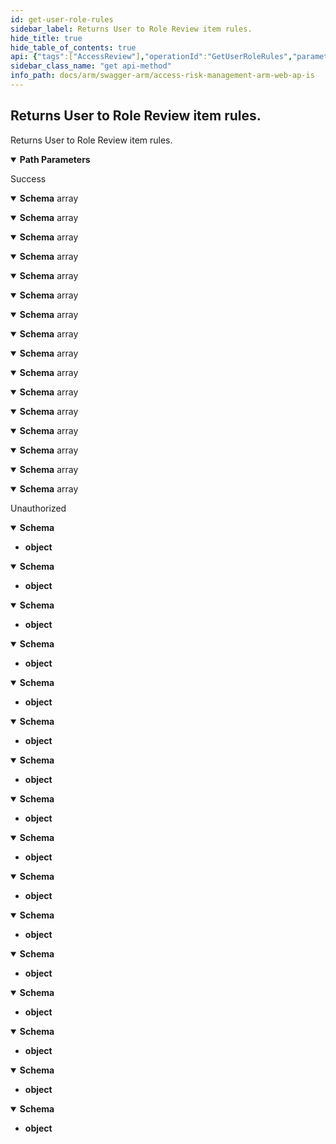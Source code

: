 ```yaml
---
id: get-user-role-rules
sidebar_label: Returns User to Role Review item rules.
hide_title: true
hide_table_of_contents: true
api: {"tags":["AccessReview"],"operationId":"GetUserRoleRules","parameters":[{"name":"reviewItemId","in":"path","required":true,"schema":{"type":"string","format":"uuid"}}],"responses":{"200":{"description":"Success","content":{"application/json;odata.metadata=minimal;odata.streaming=true":{"schema":{"uniqueItems":false,"type":"array","items":{"type":"object","properties":{"userRoleRuleId":{"format":"uuid","type":"string"},"ruleCode":{"type":"string"},"ruleName":{"type":"string"},"ruleTypeCode":{"type":"string"},"riskRating":{"type":"string"},"businessFunctionCount":{"format":"int32","type":"integer"}}}}},"application/json;odata.metadata=minimal;odata.streaming=false":{"schema":{"uniqueItems":false,"type":"array","items":{"type":"object","properties":{"userRoleRuleId":{"format":"uuid","type":"string"},"ruleCode":{"type":"string"},"ruleName":{"type":"string"},"ruleTypeCode":{"type":"string"},"riskRating":{"type":"string"},"businessFunctionCount":{"format":"int32","type":"integer"}}}}},"application/json;odata.metadata=minimal":{"schema":{"uniqueItems":false,"type":"array","items":{"type":"object","properties":{"userRoleRuleId":{"format":"uuid","type":"string"},"ruleCode":{"type":"string"},"ruleName":{"type":"string"},"ruleTypeCode":{"type":"string"},"riskRating":{"type":"string"},"businessFunctionCount":{"format":"int32","type":"integer"}}}}},"application/json;odata.metadata=full;odata.streaming=true":{"schema":{"uniqueItems":false,"type":"array","items":{"type":"object","properties":{"userRoleRuleId":{"format":"uuid","type":"string"},"ruleCode":{"type":"string"},"ruleName":{"type":"string"},"ruleTypeCode":{"type":"string"},"riskRating":{"type":"string"},"businessFunctionCount":{"format":"int32","type":"integer"}}}}},"application/json;odata.metadata=full;odata.streaming=false":{"schema":{"uniqueItems":false,"type":"array","items":{"type":"object","properties":{"userRoleRuleId":{"format":"uuid","type":"string"},"ruleCode":{"type":"string"},"ruleName":{"type":"string"},"ruleTypeCode":{"type":"string"},"riskRating":{"type":"string"},"businessFunctionCount":{"format":"int32","type":"integer"}}}}},"application/json;odata.metadata=full":{"schema":{"uniqueItems":false,"type":"array","items":{"type":"object","properties":{"userRoleRuleId":{"format":"uuid","type":"string"},"ruleCode":{"type":"string"},"ruleName":{"type":"string"},"ruleTypeCode":{"type":"string"},"riskRating":{"type":"string"},"businessFunctionCount":{"format":"int32","type":"integer"}}}}},"application/json;odata.metadata=none;odata.streaming=true":{"schema":{"uniqueItems":false,"type":"array","items":{"type":"object","properties":{"userRoleRuleId":{"format":"uuid","type":"string"},"ruleCode":{"type":"string"},"ruleName":{"type":"string"},"ruleTypeCode":{"type":"string"},"riskRating":{"type":"string"},"businessFunctionCount":{"format":"int32","type":"integer"}}}}},"application/json;odata.metadata=none;odata.streaming=false":{"schema":{"uniqueItems":false,"type":"array","items":{"type":"object","properties":{"userRoleRuleId":{"format":"uuid","type":"string"},"ruleCode":{"type":"string"},"ruleName":{"type":"string"},"ruleTypeCode":{"type":"string"},"riskRating":{"type":"string"},"businessFunctionCount":{"format":"int32","type":"integer"}}}}},"application/json;odata.metadata=none":{"schema":{"uniqueItems":false,"type":"array","items":{"type":"object","properties":{"userRoleRuleId":{"format":"uuid","type":"string"},"ruleCode":{"type":"string"},"ruleName":{"type":"string"},"ruleTypeCode":{"type":"string"},"riskRating":{"type":"string"},"businessFunctionCount":{"format":"int32","type":"integer"}}}}},"application/json;odata.streaming=true":{"schema":{"uniqueItems":false,"type":"array","items":{"type":"object","properties":{"userRoleRuleId":{"format":"uuid","type":"string"},"ruleCode":{"type":"string"},"ruleName":{"type":"string"},"ruleTypeCode":{"type":"string"},"riskRating":{"type":"string"},"businessFunctionCount":{"format":"int32","type":"integer"}}}}},"application/json;odata.streaming=false":{"schema":{"uniqueItems":false,"type":"array","items":{"type":"object","properties":{"userRoleRuleId":{"format":"uuid","type":"string"},"ruleCode":{"type":"string"},"ruleName":{"type":"string"},"ruleTypeCode":{"type":"string"},"riskRating":{"type":"string"},"businessFunctionCount":{"format":"int32","type":"integer"}}}}},"application/json":{"schema":{"uniqueItems":false,"type":"array","items":{"type":"object","properties":{"userRoleRuleId":{"format":"uuid","type":"string"},"ruleCode":{"type":"string"},"ruleName":{"type":"string"},"ruleTypeCode":{"type":"string"},"riskRating":{"type":"string"},"businessFunctionCount":{"format":"int32","type":"integer"}}}}},"application/xml":{"schema":{"uniqueItems":false,"type":"array","items":{"type":"object","properties":{"userRoleRuleId":{"format":"uuid","type":"string"},"ruleCode":{"type":"string"},"ruleName":{"type":"string"},"ruleTypeCode":{"type":"string"},"riskRating":{"type":"string"},"businessFunctionCount":{"format":"int32","type":"integer"}}}}},"application/prs.odatatestxx-odata":{"schema":{"uniqueItems":false,"type":"array","items":{"type":"object","properties":{"userRoleRuleId":{"format":"uuid","type":"string"},"ruleCode":{"type":"string"},"ruleName":{"type":"string"},"ruleTypeCode":{"type":"string"},"riskRating":{"type":"string"},"businessFunctionCount":{"format":"int32","type":"integer"}}}}},"text/plain":{"schema":{"uniqueItems":false,"type":"array","items":{"type":"object","properties":{"userRoleRuleId":{"format":"uuid","type":"string"},"ruleCode":{"type":"string"},"ruleName":{"type":"string"},"ruleTypeCode":{"type":"string"},"riskRating":{"type":"string"},"businessFunctionCount":{"format":"int32","type":"integer"}}}}},"text/json":{"schema":{"uniqueItems":false,"type":"array","items":{"type":"object","properties":{"userRoleRuleId":{"format":"uuid","type":"string"},"ruleCode":{"type":"string"},"ruleName":{"type":"string"},"ruleTypeCode":{"type":"string"},"riskRating":{"type":"string"},"businessFunctionCount":{"format":"int32","type":"integer"}}}}}}},"401":{"description":"Unauthorized","content":{"application/json;odata.metadata=minimal;odata.streaming=true":{"schema":{"type":"object"}},"application/json;odata.metadata=minimal;odata.streaming=false":{"schema":{"type":"object"}},"application/json;odata.metadata=minimal":{"schema":{"type":"object"}},"application/json;odata.metadata=full;odata.streaming=true":{"schema":{"type":"object"}},"application/json;odata.metadata=full;odata.streaming=false":{"schema":{"type":"object"}},"application/json;odata.metadata=full":{"schema":{"type":"object"}},"application/json;odata.metadata=none;odata.streaming=true":{"schema":{"type":"object"}},"application/json;odata.metadata=none;odata.streaming=false":{"schema":{"type":"object"}},"application/json;odata.metadata=none":{"schema":{"type":"object"}},"application/json;odata.streaming=true":{"schema":{"type":"object"}},"application/json;odata.streaming=false":{"schema":{"type":"object"}},"application/json":{"schema":{"type":"object"}},"application/xml":{"schema":{"type":"object"}},"application/prs.odatatestxx-odata":{"schema":{"type":"object"}},"text/plain":{"schema":{"type":"object"}},"text/json":{"schema":{"type":"object"}}}}},"description":"Returns User to Role Review item rules.","method":"get","path":"/api/accessReview/userToRole/rules/{reviewItemId}","info":{"version":"v1","title":"Access Risk Management ARM Web APIs"},"postman":{"name":"Returns User to Role Review item rules.","description":{"type":"text/plain"},"url":{"path":["api","accessReview","userToRole","rules",":reviewItemId"],"host":["{{baseUrl}}"],"query":[],"variable":[{"disabled":false,"description":{"content":"(Required) ","type":"text/plain"},"type":"any","value":"","key":"reviewItemId"}]},"header":[{"key":"Accept","value":"application/json;odata.metadata=minimal;odata.streaming=true"}],"method":"GET"}}
sidebar_class_name: "get api-method"
info_path: docs/arm/swagger-arm/access-risk-management-arm-web-ap-is
---
```



## Returns User to Role Review item rules.



Returns User to Role Review item rules.

<details style={{"marginBottom":"1rem"}} data-collapsed={false} open={true}><summary style={{}}><strong>Path Parameters</strong></summary><div><ul><ParamsItem className={"paramsItem"} param={{"name":"reviewItemId","in":"path","required":true,"schema":{"type":"string","format":"uuid"}}}></ParamsItem></ul></div></details><div><ApiTabs><TabItem label={"200"} value={"200"}><div>

Success

</div><div><MimeTabs groupId={"mime-type"}><TabItem label={"application/json;odata.metadata=minimal;odata.streaming=true"} value={"application/json;odata.metadata=minimal;odata.streaming=true"}><SchemaTabs groupId={"schema-tabs"}><TabItem label={"Schema"} value={"Schema"}><details style={{}} data-collapsed={false} open={true}><summary style={{"textAlign":"left"}}><strong>Schema</strong><span style={{"opacity":"0.6"}}> array</span></summary><div style={{"textAlign":"left","marginLeft":"1rem"}}></div><ul style={{"marginLeft":"1rem"}}><SchemaItem collapsible={false} name={"userRoleRuleId"} required={false} schemaDescription={undefined} schemaName={"uuid"} qualifierMessage={undefined} defaultValue={undefined}></SchemaItem><SchemaItem collapsible={false} name={"ruleCode"} required={false} schemaDescription={undefined} schemaName={"string"} qualifierMessage={undefined} defaultValue={undefined}></SchemaItem><SchemaItem collapsible={false} name={"ruleName"} required={false} schemaDescription={undefined} schemaName={"string"} qualifierMessage={undefined} defaultValue={undefined}></SchemaItem><SchemaItem collapsible={false} name={"ruleTypeCode"} required={false} schemaDescription={undefined} schemaName={"string"} qualifierMessage={undefined} defaultValue={undefined}></SchemaItem><SchemaItem collapsible={false} name={"riskRating"} required={false} schemaDescription={undefined} schemaName={"string"} qualifierMessage={undefined} defaultValue={undefined}></SchemaItem><SchemaItem collapsible={false} name={"businessFunctionCount"} required={false} schemaDescription={undefined} schemaName={"int32"} qualifierMessage={undefined} defaultValue={undefined}></SchemaItem></ul></details></TabItem></SchemaTabs></TabItem><TabItem label={"application/json;odata.metadata=minimal;odata.streaming=false"} value={"application/json;odata.metadata=minimal;odata.streaming=false"}><SchemaTabs groupId={"schema-tabs"}><TabItem label={"Schema"} value={"Schema"}><details style={{}} data-collapsed={false} open={true}><summary style={{"textAlign":"left"}}><strong>Schema</strong><span style={{"opacity":"0.6"}}> array</span></summary><div style={{"textAlign":"left","marginLeft":"1rem"}}></div><ul style={{"marginLeft":"1rem"}}><SchemaItem collapsible={false} name={"userRoleRuleId"} required={false} schemaDescription={undefined} schemaName={"uuid"} qualifierMessage={undefined} defaultValue={undefined}></SchemaItem><SchemaItem collapsible={false} name={"ruleCode"} required={false} schemaDescription={undefined} schemaName={"string"} qualifierMessage={undefined} defaultValue={undefined}></SchemaItem><SchemaItem collapsible={false} name={"ruleName"} required={false} schemaDescription={undefined} schemaName={"string"} qualifierMessage={undefined} defaultValue={undefined}></SchemaItem><SchemaItem collapsible={false} name={"ruleTypeCode"} required={false} schemaDescription={undefined} schemaName={"string"} qualifierMessage={undefined} defaultValue={undefined}></SchemaItem><SchemaItem collapsible={false} name={"riskRating"} required={false} schemaDescription={undefined} schemaName={"string"} qualifierMessage={undefined} defaultValue={undefined}></SchemaItem><SchemaItem collapsible={false} name={"businessFunctionCount"} required={false} schemaDescription={undefined} schemaName={"int32"} qualifierMessage={undefined} defaultValue={undefined}></SchemaItem></ul></details></TabItem></SchemaTabs></TabItem><TabItem label={"application/json;odata.metadata=minimal"} value={"application/json;odata.metadata=minimal"}><SchemaTabs groupId={"schema-tabs"}><TabItem label={"Schema"} value={"Schema"}><details style={{}} data-collapsed={false} open={true}><summary style={{"textAlign":"left"}}><strong>Schema</strong><span style={{"opacity":"0.6"}}> array</span></summary><div style={{"textAlign":"left","marginLeft":"1rem"}}></div><ul style={{"marginLeft":"1rem"}}><SchemaItem collapsible={false} name={"userRoleRuleId"} required={false} schemaDescription={undefined} schemaName={"uuid"} qualifierMessage={undefined} defaultValue={undefined}></SchemaItem><SchemaItem collapsible={false} name={"ruleCode"} required={false} schemaDescription={undefined} schemaName={"string"} qualifierMessage={undefined} defaultValue={undefined}></SchemaItem><SchemaItem collapsible={false} name={"ruleName"} required={false} schemaDescription={undefined} schemaName={"string"} qualifierMessage={undefined} defaultValue={undefined}></SchemaItem><SchemaItem collapsible={false} name={"ruleTypeCode"} required={false} schemaDescription={undefined} schemaName={"string"} qualifierMessage={undefined} defaultValue={undefined}></SchemaItem><SchemaItem collapsible={false} name={"riskRating"} required={false} schemaDescription={undefined} schemaName={"string"} qualifierMessage={undefined} defaultValue={undefined}></SchemaItem><SchemaItem collapsible={false} name={"businessFunctionCount"} required={false} schemaDescription={undefined} schemaName={"int32"} qualifierMessage={undefined} defaultValue={undefined}></SchemaItem></ul></details></TabItem></SchemaTabs></TabItem><TabItem label={"application/json;odata.metadata=full;odata.streaming=true"} value={"application/json;odata.metadata=full;odata.streaming=true"}><SchemaTabs groupId={"schema-tabs"}><TabItem label={"Schema"} value={"Schema"}><details style={{}} data-collapsed={false} open={true}><summary style={{"textAlign":"left"}}><strong>Schema</strong><span style={{"opacity":"0.6"}}> array</span></summary><div style={{"textAlign":"left","marginLeft":"1rem"}}></div><ul style={{"marginLeft":"1rem"}}><SchemaItem collapsible={false} name={"userRoleRuleId"} required={false} schemaDescription={undefined} schemaName={"uuid"} qualifierMessage={undefined} defaultValue={undefined}></SchemaItem><SchemaItem collapsible={false} name={"ruleCode"} required={false} schemaDescription={undefined} schemaName={"string"} qualifierMessage={undefined} defaultValue={undefined}></SchemaItem><SchemaItem collapsible={false} name={"ruleName"} required={false} schemaDescription={undefined} schemaName={"string"} qualifierMessage={undefined} defaultValue={undefined}></SchemaItem><SchemaItem collapsible={false} name={"ruleTypeCode"} required={false} schemaDescription={undefined} schemaName={"string"} qualifierMessage={undefined} defaultValue={undefined}></SchemaItem><SchemaItem collapsible={false} name={"riskRating"} required={false} schemaDescription={undefined} schemaName={"string"} qualifierMessage={undefined} defaultValue={undefined}></SchemaItem><SchemaItem collapsible={false} name={"businessFunctionCount"} required={false} schemaDescription={undefined} schemaName={"int32"} qualifierMessage={undefined} defaultValue={undefined}></SchemaItem></ul></details></TabItem></SchemaTabs></TabItem><TabItem label={"application/json;odata.metadata=full;odata.streaming=false"} value={"application/json;odata.metadata=full;odata.streaming=false"}><SchemaTabs groupId={"schema-tabs"}><TabItem label={"Schema"} value={"Schema"}><details style={{}} data-collapsed={false} open={true}><summary style={{"textAlign":"left"}}><strong>Schema</strong><span style={{"opacity":"0.6"}}> array</span></summary><div style={{"textAlign":"left","marginLeft":"1rem"}}></div><ul style={{"marginLeft":"1rem"}}><SchemaItem collapsible={false} name={"userRoleRuleId"} required={false} schemaDescription={undefined} schemaName={"uuid"} qualifierMessage={undefined} defaultValue={undefined}></SchemaItem><SchemaItem collapsible={false} name={"ruleCode"} required={false} schemaDescription={undefined} schemaName={"string"} qualifierMessage={undefined} defaultValue={undefined}></SchemaItem><SchemaItem collapsible={false} name={"ruleName"} required={false} schemaDescription={undefined} schemaName={"string"} qualifierMessage={undefined} defaultValue={undefined}></SchemaItem><SchemaItem collapsible={false} name={"ruleTypeCode"} required={false} schemaDescription={undefined} schemaName={"string"} qualifierMessage={undefined} defaultValue={undefined}></SchemaItem><SchemaItem collapsible={false} name={"riskRating"} required={false} schemaDescription={undefined} schemaName={"string"} qualifierMessage={undefined} defaultValue={undefined}></SchemaItem><SchemaItem collapsible={false} name={"businessFunctionCount"} required={false} schemaDescription={undefined} schemaName={"int32"} qualifierMessage={undefined} defaultValue={undefined}></SchemaItem></ul></details></TabItem></SchemaTabs></TabItem><TabItem label={"application/json;odata.metadata=full"} value={"application/json;odata.metadata=full"}><SchemaTabs groupId={"schema-tabs"}><TabItem label={"Schema"} value={"Schema"}><details style={{}} data-collapsed={false} open={true}><summary style={{"textAlign":"left"}}><strong>Schema</strong><span style={{"opacity":"0.6"}}> array</span></summary><div style={{"textAlign":"left","marginLeft":"1rem"}}></div><ul style={{"marginLeft":"1rem"}}><SchemaItem collapsible={false} name={"userRoleRuleId"} required={false} schemaDescription={undefined} schemaName={"uuid"} qualifierMessage={undefined} defaultValue={undefined}></SchemaItem><SchemaItem collapsible={false} name={"ruleCode"} required={false} schemaDescription={undefined} schemaName={"string"} qualifierMessage={undefined} defaultValue={undefined}></SchemaItem><SchemaItem collapsible={false} name={"ruleName"} required={false} schemaDescription={undefined} schemaName={"string"} qualifierMessage={undefined} defaultValue={undefined}></SchemaItem><SchemaItem collapsible={false} name={"ruleTypeCode"} required={false} schemaDescription={undefined} schemaName={"string"} qualifierMessage={undefined} defaultValue={undefined}></SchemaItem><SchemaItem collapsible={false} name={"riskRating"} required={false} schemaDescription={undefined} schemaName={"string"} qualifierMessage={undefined} defaultValue={undefined}></SchemaItem><SchemaItem collapsible={false} name={"businessFunctionCount"} required={false} schemaDescription={undefined} schemaName={"int32"} qualifierMessage={undefined} defaultValue={undefined}></SchemaItem></ul></details></TabItem></SchemaTabs></TabItem><TabItem label={"application/json;odata.metadata=none;odata.streaming=true"} value={"application/json;odata.metadata=none;odata.streaming=true"}><SchemaTabs groupId={"schema-tabs"}><TabItem label={"Schema"} value={"Schema"}><details style={{}} data-collapsed={false} open={true}><summary style={{"textAlign":"left"}}><strong>Schema</strong><span style={{"opacity":"0.6"}}> array</span></summary><div style={{"textAlign":"left","marginLeft":"1rem"}}></div><ul style={{"marginLeft":"1rem"}}><SchemaItem collapsible={false} name={"userRoleRuleId"} required={false} schemaDescription={undefined} schemaName={"uuid"} qualifierMessage={undefined} defaultValue={undefined}></SchemaItem><SchemaItem collapsible={false} name={"ruleCode"} required={false} schemaDescription={undefined} schemaName={"string"} qualifierMessage={undefined} defaultValue={undefined}></SchemaItem><SchemaItem collapsible={false} name={"ruleName"} required={false} schemaDescription={undefined} schemaName={"string"} qualifierMessage={undefined} defaultValue={undefined}></SchemaItem><SchemaItem collapsible={false} name={"ruleTypeCode"} required={false} schemaDescription={undefined} schemaName={"string"} qualifierMessage={undefined} defaultValue={undefined}></SchemaItem><SchemaItem collapsible={false} name={"riskRating"} required={false} schemaDescription={undefined} schemaName={"string"} qualifierMessage={undefined} defaultValue={undefined}></SchemaItem><SchemaItem collapsible={false} name={"businessFunctionCount"} required={false} schemaDescription={undefined} schemaName={"int32"} qualifierMessage={undefined} defaultValue={undefined}></SchemaItem></ul></details></TabItem></SchemaTabs></TabItem><TabItem label={"application/json;odata.metadata=none;odata.streaming=false"} value={"application/json;odata.metadata=none;odata.streaming=false"}><SchemaTabs groupId={"schema-tabs"}><TabItem label={"Schema"} value={"Schema"}><details style={{}} data-collapsed={false} open={true}><summary style={{"textAlign":"left"}}><strong>Schema</strong><span style={{"opacity":"0.6"}}> array</span></summary><div style={{"textAlign":"left","marginLeft":"1rem"}}></div><ul style={{"marginLeft":"1rem"}}><SchemaItem collapsible={false} name={"userRoleRuleId"} required={false} schemaDescription={undefined} schemaName={"uuid"} qualifierMessage={undefined} defaultValue={undefined}></SchemaItem><SchemaItem collapsible={false} name={"ruleCode"} required={false} schemaDescription={undefined} schemaName={"string"} qualifierMessage={undefined} defaultValue={undefined}></SchemaItem><SchemaItem collapsible={false} name={"ruleName"} required={false} schemaDescription={undefined} schemaName={"string"} qualifierMessage={undefined} defaultValue={undefined}></SchemaItem><SchemaItem collapsible={false} name={"ruleTypeCode"} required={false} schemaDescription={undefined} schemaName={"string"} qualifierMessage={undefined} defaultValue={undefined}></SchemaItem><SchemaItem collapsible={false} name={"riskRating"} required={false} schemaDescription={undefined} schemaName={"string"} qualifierMessage={undefined} defaultValue={undefined}></SchemaItem><SchemaItem collapsible={false} name={"businessFunctionCount"} required={false} schemaDescription={undefined} schemaName={"int32"} qualifierMessage={undefined} defaultValue={undefined}></SchemaItem></ul></details></TabItem></SchemaTabs></TabItem><TabItem label={"application/json;odata.metadata=none"} value={"application/json;odata.metadata=none"}><SchemaTabs groupId={"schema-tabs"}><TabItem label={"Schema"} value={"Schema"}><details style={{}} data-collapsed={false} open={true}><summary style={{"textAlign":"left"}}><strong>Schema</strong><span style={{"opacity":"0.6"}}> array</span></summary><div style={{"textAlign":"left","marginLeft":"1rem"}}></div><ul style={{"marginLeft":"1rem"}}><SchemaItem collapsible={false} name={"userRoleRuleId"} required={false} schemaDescription={undefined} schemaName={"uuid"} qualifierMessage={undefined} defaultValue={undefined}></SchemaItem><SchemaItem collapsible={false} name={"ruleCode"} required={false} schemaDescription={undefined} schemaName={"string"} qualifierMessage={undefined} defaultValue={undefined}></SchemaItem><SchemaItem collapsible={false} name={"ruleName"} required={false} schemaDescription={undefined} schemaName={"string"} qualifierMessage={undefined} defaultValue={undefined}></SchemaItem><SchemaItem collapsible={false} name={"ruleTypeCode"} required={false} schemaDescription={undefined} schemaName={"string"} qualifierMessage={undefined} defaultValue={undefined}></SchemaItem><SchemaItem collapsible={false} name={"riskRating"} required={false} schemaDescription={undefined} schemaName={"string"} qualifierMessage={undefined} defaultValue={undefined}></SchemaItem><SchemaItem collapsible={false} name={"businessFunctionCount"} required={false} schemaDescription={undefined} schemaName={"int32"} qualifierMessage={undefined} defaultValue={undefined}></SchemaItem></ul></details></TabItem></SchemaTabs></TabItem><TabItem label={"application/json;odata.streaming=true"} value={"application/json;odata.streaming=true"}><SchemaTabs groupId={"schema-tabs"}><TabItem label={"Schema"} value={"Schema"}><details style={{}} data-collapsed={false} open={true}><summary style={{"textAlign":"left"}}><strong>Schema</strong><span style={{"opacity":"0.6"}}> array</span></summary><div style={{"textAlign":"left","marginLeft":"1rem"}}></div><ul style={{"marginLeft":"1rem"}}><SchemaItem collapsible={false} name={"userRoleRuleId"} required={false} schemaDescription={undefined} schemaName={"uuid"} qualifierMessage={undefined} defaultValue={undefined}></SchemaItem><SchemaItem collapsible={false} name={"ruleCode"} required={false} schemaDescription={undefined} schemaName={"string"} qualifierMessage={undefined} defaultValue={undefined}></SchemaItem><SchemaItem collapsible={false} name={"ruleName"} required={false} schemaDescription={undefined} schemaName={"string"} qualifierMessage={undefined} defaultValue={undefined}></SchemaItem><SchemaItem collapsible={false} name={"ruleTypeCode"} required={false} schemaDescription={undefined} schemaName={"string"} qualifierMessage={undefined} defaultValue={undefined}></SchemaItem><SchemaItem collapsible={false} name={"riskRating"} required={false} schemaDescription={undefined} schemaName={"string"} qualifierMessage={undefined} defaultValue={undefined}></SchemaItem><SchemaItem collapsible={false} name={"businessFunctionCount"} required={false} schemaDescription={undefined} schemaName={"int32"} qualifierMessage={undefined} defaultValue={undefined}></SchemaItem></ul></details></TabItem></SchemaTabs></TabItem><TabItem label={"application/json;odata.streaming=false"} value={"application/json;odata.streaming=false"}><SchemaTabs groupId={"schema-tabs"}><TabItem label={"Schema"} value={"Schema"}><details style={{}} data-collapsed={false} open={true}><summary style={{"textAlign":"left"}}><strong>Schema</strong><span style={{"opacity":"0.6"}}> array</span></summary><div style={{"textAlign":"left","marginLeft":"1rem"}}></div><ul style={{"marginLeft":"1rem"}}><SchemaItem collapsible={false} name={"userRoleRuleId"} required={false} schemaDescription={undefined} schemaName={"uuid"} qualifierMessage={undefined} defaultValue={undefined}></SchemaItem><SchemaItem collapsible={false} name={"ruleCode"} required={false} schemaDescription={undefined} schemaName={"string"} qualifierMessage={undefined} defaultValue={undefined}></SchemaItem><SchemaItem collapsible={false} name={"ruleName"} required={false} schemaDescription={undefined} schemaName={"string"} qualifierMessage={undefined} defaultValue={undefined}></SchemaItem><SchemaItem collapsible={false} name={"ruleTypeCode"} required={false} schemaDescription={undefined} schemaName={"string"} qualifierMessage={undefined} defaultValue={undefined}></SchemaItem><SchemaItem collapsible={false} name={"riskRating"} required={false} schemaDescription={undefined} schemaName={"string"} qualifierMessage={undefined} defaultValue={undefined}></SchemaItem><SchemaItem collapsible={false} name={"businessFunctionCount"} required={false} schemaDescription={undefined} schemaName={"int32"} qualifierMessage={undefined} defaultValue={undefined}></SchemaItem></ul></details></TabItem></SchemaTabs></TabItem><TabItem label={"application/json"} value={"application/json"}><SchemaTabs groupId={"schema-tabs"}><TabItem label={"Schema"} value={"Schema"}><details style={{}} data-collapsed={false} open={true}><summary style={{"textAlign":"left"}}><strong>Schema</strong><span style={{"opacity":"0.6"}}> array</span></summary><div style={{"textAlign":"left","marginLeft":"1rem"}}></div><ul style={{"marginLeft":"1rem"}}><SchemaItem collapsible={false} name={"userRoleRuleId"} required={false} schemaDescription={undefined} schemaName={"uuid"} qualifierMessage={undefined} defaultValue={undefined}></SchemaItem><SchemaItem collapsible={false} name={"ruleCode"} required={false} schemaDescription={undefined} schemaName={"string"} qualifierMessage={undefined} defaultValue={undefined}></SchemaItem><SchemaItem collapsible={false} name={"ruleName"} required={false} schemaDescription={undefined} schemaName={"string"} qualifierMessage={undefined} defaultValue={undefined}></SchemaItem><SchemaItem collapsible={false} name={"ruleTypeCode"} required={false} schemaDescription={undefined} schemaName={"string"} qualifierMessage={undefined} defaultValue={undefined}></SchemaItem><SchemaItem collapsible={false} name={"riskRating"} required={false} schemaDescription={undefined} schemaName={"string"} qualifierMessage={undefined} defaultValue={undefined}></SchemaItem><SchemaItem collapsible={false} name={"businessFunctionCount"} required={false} schemaDescription={undefined} schemaName={"int32"} qualifierMessage={undefined} defaultValue={undefined}></SchemaItem></ul></details></TabItem></SchemaTabs></TabItem><TabItem label={"application/xml"} value={"application/xml"}><SchemaTabs groupId={"schema-tabs"}><TabItem label={"Schema"} value={"Schema"}><details style={{}} data-collapsed={false} open={true}><summary style={{"textAlign":"left"}}><strong>Schema</strong><span style={{"opacity":"0.6"}}> array</span></summary><div style={{"textAlign":"left","marginLeft":"1rem"}}></div><ul style={{"marginLeft":"1rem"}}><SchemaItem collapsible={false} name={"userRoleRuleId"} required={false} schemaDescription={undefined} schemaName={"uuid"} qualifierMessage={undefined} defaultValue={undefined}></SchemaItem><SchemaItem collapsible={false} name={"ruleCode"} required={false} schemaDescription={undefined} schemaName={"string"} qualifierMessage={undefined} defaultValue={undefined}></SchemaItem><SchemaItem collapsible={false} name={"ruleName"} required={false} schemaDescription={undefined} schemaName={"string"} qualifierMessage={undefined} defaultValue={undefined}></SchemaItem><SchemaItem collapsible={false} name={"ruleTypeCode"} required={false} schemaDescription={undefined} schemaName={"string"} qualifierMessage={undefined} defaultValue={undefined}></SchemaItem><SchemaItem collapsible={false} name={"riskRating"} required={false} schemaDescription={undefined} schemaName={"string"} qualifierMessage={undefined} defaultValue={undefined}></SchemaItem><SchemaItem collapsible={false} name={"businessFunctionCount"} required={false} schemaDescription={undefined} schemaName={"int32"} qualifierMessage={undefined} defaultValue={undefined}></SchemaItem></ul></details></TabItem></SchemaTabs></TabItem><TabItem label={"application/prs.odatatestxx-odata"} value={"application/prs.odatatestxx-odata"}><SchemaTabs groupId={"schema-tabs"}><TabItem label={"Schema"} value={"Schema"}><details style={{}} data-collapsed={false} open={true}><summary style={{"textAlign":"left"}}><strong>Schema</strong><span style={{"opacity":"0.6"}}> array</span></summary><div style={{"textAlign":"left","marginLeft":"1rem"}}></div><ul style={{"marginLeft":"1rem"}}><SchemaItem collapsible={false} name={"userRoleRuleId"} required={false} schemaDescription={undefined} schemaName={"uuid"} qualifierMessage={undefined} defaultValue={undefined}></SchemaItem><SchemaItem collapsible={false} name={"ruleCode"} required={false} schemaDescription={undefined} schemaName={"string"} qualifierMessage={undefined} defaultValue={undefined}></SchemaItem><SchemaItem collapsible={false} name={"ruleName"} required={false} schemaDescription={undefined} schemaName={"string"} qualifierMessage={undefined} defaultValue={undefined}></SchemaItem><SchemaItem collapsible={false} name={"ruleTypeCode"} required={false} schemaDescription={undefined} schemaName={"string"} qualifierMessage={undefined} defaultValue={undefined}></SchemaItem><SchemaItem collapsible={false} name={"riskRating"} required={false} schemaDescription={undefined} schemaName={"string"} qualifierMessage={undefined} defaultValue={undefined}></SchemaItem><SchemaItem collapsible={false} name={"businessFunctionCount"} required={false} schemaDescription={undefined} schemaName={"int32"} qualifierMessage={undefined} defaultValue={undefined}></SchemaItem></ul></details></TabItem></SchemaTabs></TabItem><TabItem label={"text/plain"} value={"text/plain"}><SchemaTabs groupId={"schema-tabs"}><TabItem label={"Schema"} value={"Schema"}><details style={{}} data-collapsed={false} open={true}><summary style={{"textAlign":"left"}}><strong>Schema</strong><span style={{"opacity":"0.6"}}> array</span></summary><div style={{"textAlign":"left","marginLeft":"1rem"}}></div><ul style={{"marginLeft":"1rem"}}><SchemaItem collapsible={false} name={"userRoleRuleId"} required={false} schemaDescription={undefined} schemaName={"uuid"} qualifierMessage={undefined} defaultValue={undefined}></SchemaItem><SchemaItem collapsible={false} name={"ruleCode"} required={false} schemaDescription={undefined} schemaName={"string"} qualifierMessage={undefined} defaultValue={undefined}></SchemaItem><SchemaItem collapsible={false} name={"ruleName"} required={false} schemaDescription={undefined} schemaName={"string"} qualifierMessage={undefined} defaultValue={undefined}></SchemaItem><SchemaItem collapsible={false} name={"ruleTypeCode"} required={false} schemaDescription={undefined} schemaName={"string"} qualifierMessage={undefined} defaultValue={undefined}></SchemaItem><SchemaItem collapsible={false} name={"riskRating"} required={false} schemaDescription={undefined} schemaName={"string"} qualifierMessage={undefined} defaultValue={undefined}></SchemaItem><SchemaItem collapsible={false} name={"businessFunctionCount"} required={false} schemaDescription={undefined} schemaName={"int32"} qualifierMessage={undefined} defaultValue={undefined}></SchemaItem></ul></details></TabItem></SchemaTabs></TabItem><TabItem label={"text/json"} value={"text/json"}><SchemaTabs groupId={"schema-tabs"}><TabItem label={"Schema"} value={"Schema"}><details style={{}} data-collapsed={false} open={true}><summary style={{"textAlign":"left"}}><strong>Schema</strong><span style={{"opacity":"0.6"}}> array</span></summary><div style={{"textAlign":"left","marginLeft":"1rem"}}></div><ul style={{"marginLeft":"1rem"}}><SchemaItem collapsible={false} name={"userRoleRuleId"} required={false} schemaDescription={undefined} schemaName={"uuid"} qualifierMessage={undefined} defaultValue={undefined}></SchemaItem><SchemaItem collapsible={false} name={"ruleCode"} required={false} schemaDescription={undefined} schemaName={"string"} qualifierMessage={undefined} defaultValue={undefined}></SchemaItem><SchemaItem collapsible={false} name={"ruleName"} required={false} schemaDescription={undefined} schemaName={"string"} qualifierMessage={undefined} defaultValue={undefined}></SchemaItem><SchemaItem collapsible={false} name={"ruleTypeCode"} required={false} schemaDescription={undefined} schemaName={"string"} qualifierMessage={undefined} defaultValue={undefined}></SchemaItem><SchemaItem collapsible={false} name={"riskRating"} required={false} schemaDescription={undefined} schemaName={"string"} qualifierMessage={undefined} defaultValue={undefined}></SchemaItem><SchemaItem collapsible={false} name={"businessFunctionCount"} required={false} schemaDescription={undefined} schemaName={"int32"} qualifierMessage={undefined} defaultValue={undefined}></SchemaItem></ul></details></TabItem></SchemaTabs></TabItem></MimeTabs></div></TabItem><TabItem label={"401"} value={"401"}><div>

Unauthorized

</div><div><MimeTabs groupId={"mime-type"}><TabItem label={"application/json;odata.metadata=minimal;odata.streaming=true"} value={"application/json;odata.metadata=minimal;odata.streaming=true"}><SchemaTabs groupId={"schema-tabs"}><TabItem label={"Schema"} value={"Schema"}><details style={{}} data-collapsed={false} open={true}><summary style={{"textAlign":"left"}}><strong>Schema</strong></summary><div style={{"textAlign":"left","marginLeft":"1rem"}}></div><ul style={{"marginLeft":"1rem"}}><li><div><strong>object</strong></div></li></ul></details></TabItem></SchemaTabs></TabItem><TabItem label={"application/json;odata.metadata=minimal;odata.streaming=false"} value={"application/json;odata.metadata=minimal;odata.streaming=false"}><SchemaTabs groupId={"schema-tabs"}><TabItem label={"Schema"} value={"Schema"}><details style={{}} data-collapsed={false} open={true}><summary style={{"textAlign":"left"}}><strong>Schema</strong></summary><div style={{"textAlign":"left","marginLeft":"1rem"}}></div><ul style={{"marginLeft":"1rem"}}><li><div><strong>object</strong></div></li></ul></details></TabItem></SchemaTabs></TabItem><TabItem label={"application/json;odata.metadata=minimal"} value={"application/json;odata.metadata=minimal"}><SchemaTabs groupId={"schema-tabs"}><TabItem label={"Schema"} value={"Schema"}><details style={{}} data-collapsed={false} open={true}><summary style={{"textAlign":"left"}}><strong>Schema</strong></summary><div style={{"textAlign":"left","marginLeft":"1rem"}}></div><ul style={{"marginLeft":"1rem"}}><li><div><strong>object</strong></div></li></ul></details></TabItem></SchemaTabs></TabItem><TabItem label={"application/json;odata.metadata=full;odata.streaming=true"} value={"application/json;odata.metadata=full;odata.streaming=true"}><SchemaTabs groupId={"schema-tabs"}><TabItem label={"Schema"} value={"Schema"}><details style={{}} data-collapsed={false} open={true}><summary style={{"textAlign":"left"}}><strong>Schema</strong></summary><div style={{"textAlign":"left","marginLeft":"1rem"}}></div><ul style={{"marginLeft":"1rem"}}><li><div><strong>object</strong></div></li></ul></details></TabItem></SchemaTabs></TabItem><TabItem label={"application/json;odata.metadata=full;odata.streaming=false"} value={"application/json;odata.metadata=full;odata.streaming=false"}><SchemaTabs groupId={"schema-tabs"}><TabItem label={"Schema"} value={"Schema"}><details style={{}} data-collapsed={false} open={true}><summary style={{"textAlign":"left"}}><strong>Schema</strong></summary><div style={{"textAlign":"left","marginLeft":"1rem"}}></div><ul style={{"marginLeft":"1rem"}}><li><div><strong>object</strong></div></li></ul></details></TabItem></SchemaTabs></TabItem><TabItem label={"application/json;odata.metadata=full"} value={"application/json;odata.metadata=full"}><SchemaTabs groupId={"schema-tabs"}><TabItem label={"Schema"} value={"Schema"}><details style={{}} data-collapsed={false} open={true}><summary style={{"textAlign":"left"}}><strong>Schema</strong></summary><div style={{"textAlign":"left","marginLeft":"1rem"}}></div><ul style={{"marginLeft":"1rem"}}><li><div><strong>object</strong></div></li></ul></details></TabItem></SchemaTabs></TabItem><TabItem label={"application/json;odata.metadata=none;odata.streaming=true"} value={"application/json;odata.metadata=none;odata.streaming=true"}><SchemaTabs groupId={"schema-tabs"}><TabItem label={"Schema"} value={"Schema"}><details style={{}} data-collapsed={false} open={true}><summary style={{"textAlign":"left"}}><strong>Schema</strong></summary><div style={{"textAlign":"left","marginLeft":"1rem"}}></div><ul style={{"marginLeft":"1rem"}}><li><div><strong>object</strong></div></li></ul></details></TabItem></SchemaTabs></TabItem><TabItem label={"application/json;odata.metadata=none;odata.streaming=false"} value={"application/json;odata.metadata=none;odata.streaming=false"}><SchemaTabs groupId={"schema-tabs"}><TabItem label={"Schema"} value={"Schema"}><details style={{}} data-collapsed={false} open={true}><summary style={{"textAlign":"left"}}><strong>Schema</strong></summary><div style={{"textAlign":"left","marginLeft":"1rem"}}></div><ul style={{"marginLeft":"1rem"}}><li><div><strong>object</strong></div></li></ul></details></TabItem></SchemaTabs></TabItem><TabItem label={"application/json;odata.metadata=none"} value={"application/json;odata.metadata=none"}><SchemaTabs groupId={"schema-tabs"}><TabItem label={"Schema"} value={"Schema"}><details style={{}} data-collapsed={false} open={true}><summary style={{"textAlign":"left"}}><strong>Schema</strong></summary><div style={{"textAlign":"left","marginLeft":"1rem"}}></div><ul style={{"marginLeft":"1rem"}}><li><div><strong>object</strong></div></li></ul></details></TabItem></SchemaTabs></TabItem><TabItem label={"application/json;odata.streaming=true"} value={"application/json;odata.streaming=true"}><SchemaTabs groupId={"schema-tabs"}><TabItem label={"Schema"} value={"Schema"}><details style={{}} data-collapsed={false} open={true}><summary style={{"textAlign":"left"}}><strong>Schema</strong></summary><div style={{"textAlign":"left","marginLeft":"1rem"}}></div><ul style={{"marginLeft":"1rem"}}><li><div><strong>object</strong></div></li></ul></details></TabItem></SchemaTabs></TabItem><TabItem label={"application/json;odata.streaming=false"} value={"application/json;odata.streaming=false"}><SchemaTabs groupId={"schema-tabs"}><TabItem label={"Schema"} value={"Schema"}><details style={{}} data-collapsed={false} open={true}><summary style={{"textAlign":"left"}}><strong>Schema</strong></summary><div style={{"textAlign":"left","marginLeft":"1rem"}}></div><ul style={{"marginLeft":"1rem"}}><li><div><strong>object</strong></div></li></ul></details></TabItem></SchemaTabs></TabItem><TabItem label={"application/json"} value={"application/json"}><SchemaTabs groupId={"schema-tabs"}><TabItem label={"Schema"} value={"Schema"}><details style={{}} data-collapsed={false} open={true}><summary style={{"textAlign":"left"}}><strong>Schema</strong></summary><div style={{"textAlign":"left","marginLeft":"1rem"}}></div><ul style={{"marginLeft":"1rem"}}><li><div><strong>object</strong></div></li></ul></details></TabItem></SchemaTabs></TabItem><TabItem label={"application/xml"} value={"application/xml"}><SchemaTabs groupId={"schema-tabs"}><TabItem label={"Schema"} value={"Schema"}><details style={{}} data-collapsed={false} open={true}><summary style={{"textAlign":"left"}}><strong>Schema</strong></summary><div style={{"textAlign":"left","marginLeft":"1rem"}}></div><ul style={{"marginLeft":"1rem"}}><li><div><strong>object</strong></div></li></ul></details></TabItem></SchemaTabs></TabItem><TabItem label={"application/prs.odatatestxx-odata"} value={"application/prs.odatatestxx-odata"}><SchemaTabs groupId={"schema-tabs"}><TabItem label={"Schema"} value={"Schema"}><details style={{}} data-collapsed={false} open={true}><summary style={{"textAlign":"left"}}><strong>Schema</strong></summary><div style={{"textAlign":"left","marginLeft":"1rem"}}></div><ul style={{"marginLeft":"1rem"}}><li><div><strong>object</strong></div></li></ul></details></TabItem></SchemaTabs></TabItem><TabItem label={"text/plain"} value={"text/plain"}><SchemaTabs groupId={"schema-tabs"}><TabItem label={"Schema"} value={"Schema"}><details style={{}} data-collapsed={false} open={true}><summary style={{"textAlign":"left"}}><strong>Schema</strong></summary><div style={{"textAlign":"left","marginLeft":"1rem"}}></div><ul style={{"marginLeft":"1rem"}}><li><div><strong>object</strong></div></li></ul></details></TabItem></SchemaTabs></TabItem><TabItem label={"text/json"} value={"text/json"}><SchemaTabs groupId={"schema-tabs"}><TabItem label={"Schema"} value={"Schema"}><details style={{}} data-collapsed={false} open={true}><summary style={{"textAlign":"left"}}><strong>Schema</strong></summary><div style={{"textAlign":"left","marginLeft":"1rem"}}></div><ul style={{"marginLeft":"1rem"}}><li><div><strong>object</strong></div></li></ul></details></TabItem></SchemaTabs></TabItem></MimeTabs></div></TabItem></ApiTabs></div>
      